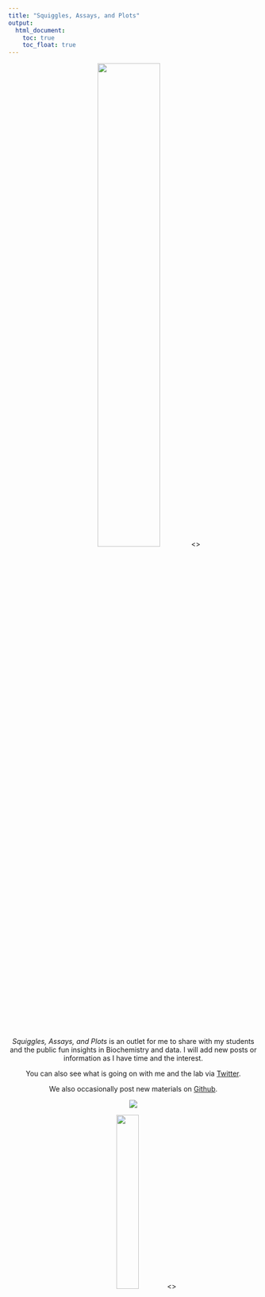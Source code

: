 ```yaml
---
title: "Squiggles, Assays, and Plots"
output:
  html_document:
    toc: true
    toc_float: true
---
```


<center>![](images\Madison.png){ width=50% }<\center>


*Squiggles, Assays, and Plots* is an outlet for me to share with my students and the public fun insights in Biochemistry and data. I will add new posts or information as I have time and the interest. 

You can also see what is going on with me and the lab via [Twitter](https://twitter.com/kcat_km).

We also occasionally post new materials on [Github](https://github.com/CEBerndsen).



![](images/BERNDSEN.png)




<center>![](images\xtal.png){ width=30% } <\center>




